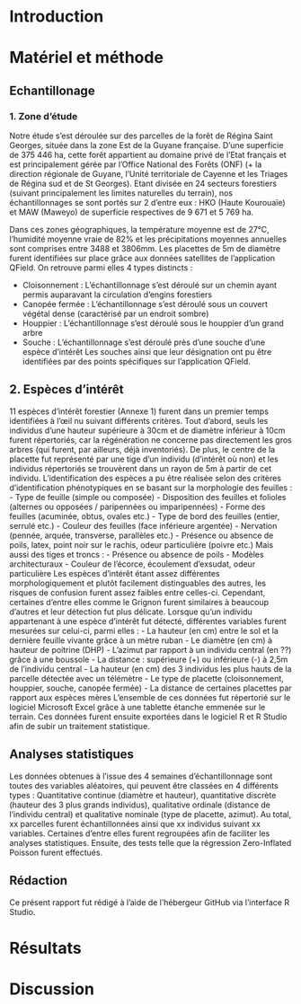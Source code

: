 
\mainmatter

# Introduction

# Matériel et méthode

## Echantillonage 
### 1. Zone d'étude

Notre étude s’est déroulée sur des parcelles de la forêt de Régina Saint Georges, située dans la zone Est de la Guyane française. D’une superficie de 375 446 ha, cette forêt appartient au domaine privé de l’Etat français et est principalement gérée par l’Office National des Forêts (ONF) (+ la direction régionale de Guyane, l’Unité territoriale de Cayenne et les Triages de Régina sud et de St Georges).
Etant divisée en 24 secteurs forestiers (suivant principalement les limites naturelles du terrain), nos échantillonnages se sont portés sur 2 d’entre eux : HKO (Haute Kourouaïe) et MAW (Maweyo) de superficie respectives de 9 671 et 5 769 ha. 

Dans ces zones géographiques, la température moyenne est de 27°C, l’humidité moyenne vraie de 82% et les précipitations moyennes annuelles sont comprises entre 3488 et 3806mm.
Les placettes de 5m de diamètre furent identifiées sur place grâce aux données satellites de l’application QField. On retrouve parmi elles 4 types distincts :

-	Cloisonnement : L’échantillonnage s’est déroulé sur un chemin ayant permis auparavant la circulation d’engins forestiers
-	Canopée fermée : L’échantillonnage s’est déroulé sous un couvert végétal dense (caractérisé par un endroit sombre)
-	Houppier : L’échantillonnage s’est déroulé sous le houppier d’un grand arbre
-	Souche : L’échantillonnage s’est déroulé près d’une souche d’une espèce d’intérêt
Les souches ainsi que leur désignation ont pu être identifiées par des points spécifiques sur l’application QField.


## 2. Espèces d'intérêt 

11 espèces d’intérêt forestier (Annexe 1) furent dans un premier temps identifiées à l’œil nu suivant différents critères. 
Tout d’abord, seuls les individus d’une hauteur supérieure à 30cm et de diamètre inférieur à 10cm furent répertoriés, car la régénération ne concerne pas directement les gros arbres (qui furent, par ailleurs, déjà inventoriés). De plus, le centre de la placette fut représenté par une tige d’un individu (d’intérêt où non) et les individus répertoriés se trouvèrent dans un rayon de 5m à partir de cet individu.
L’identification des espèces a pu être réalisée selon des critères d’identification phénotypiques en se basant sur la morphologie des feuilles :
-	Type de feuille (simple ou composée)
-	Disposition des feuilles et folioles (alternes ou opposées / paripennées ou imparipennées)
-	Forme des feuilles (acuminée, obtus, ovales etc.)
-	Type de bord des feuilles (entier, serrulé etc.)
-	Couleur des feuilles (face inférieure argentée)
-	Nervation (pennée, arquée, transverse, parallèles etc.)
-	Présence ou absence de poils, latex, point noir sur le rachis, odeur particulière (poivre etc.)
Mais aussi des tiges et troncs :
-	Présence ou absence de poils
-	Modèles architecturaux
-	Couleur de l’écorce, écoulement d’exsudat, odeur particulière
Les espèces d’intérêt étant assez différentes morphologiquement et plutôt facilement distinguables des autres, les risques de confusion furent assez faibles entre celles-ci. Cependant, certaines d’entre elles comme le Grignon furent similaires à beaucoup d’autres et leur détection fut plus délicate.
Lorsque qu’un individu appartenant à une espèce d’intérêt fut détecté, différentes variables furent mesurées sur celui-ci, parmi elles :
-	La hauteur (en cm) entre le sol et la dernière feuille vivante grâce à un mètre ruban
-	Le diamètre (en cm) à hauteur de poitrine (DHP)
-	L’azimut par rapport à un individu central (en ??) grâce à une boussole
-	La distance : supérieure (+) ou inférieure (-) à 2,5m de l’individu central
-	La hauteur (en cm) des 3 individus les plus hauts de la parcelle détectée avec un télémètre
-	Le type de placette (cloisonnement, houppier, souche, canopée fermée)
-	La distance de certaines placettes par rapport aux espèces mères 
L’ensemble de ces données fut répertorié sur le logiciel Microsoft Excel grâce à une tablette étanche emmenée sur le terrain. Ces données furent ensuite exportées dans le logiciel R et R Studio afin de subir un traitement statistique.

## Analyses statistiques

Les données obtenues à l’issue des 4 semaines d’échantillonnage sont toutes des variables aléatoires, qui peuvent être classées en 4 différents types : Quantitative continue (diamètre et hauteur), quantitative discrète (hauteur des 3 plus grands individus), qualitative ordinale (distance de l’individu central) et qualitative nominale (type de placette, azimut).
Au total, xx parcelles furent échantillonnées ainsi que xx individus suivant xx variables. 
Certaines d’entre elles furent regroupées afin de faciliter les analyses statistiques.
Ensuite, des tests telle que la régression Zero-Inflated Poisson furent effectués. 

## Rédaction

Ce présent rapport fut rédigé à l’aide de l’hébergeur GitHub via l’interface R Studio.

# Résultats

# Discussion
